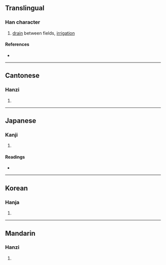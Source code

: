 {{character info/new}}
{{also|圳}}
==Translingual==

===Han character===
{{Han char|rn=102|rad=田|as=03|sn=8|four=62000|canj=WLLL|ids=⿰田川}}

# [[drain]] between fields, [[irrigation]]

====References====
* {{Han ref|kx=0759.090|dkj=21740|dj=1169.090|hdz=42530.110|uh=753D|ud=30013|bh=AAB6|bd=43702}}

----

==Cantonese==

===Hanzi===
{{yue-hanzi|jyut=zan3|y=jan3}}

# {{defn|lang=yue|sort=田03}}

----

==Japanese==

===Kanji===
{{ja-kanji|grade=|rs=田03}}

# {{defn|lang=ja|sort=田03}}

====Readings====
* {{ja-readings|on=[[けん]] (ken), [[けい]] (kei), [[きょう]] (kyō)|kun=[[みぞ]] (mizo)}}

----

==Korean==

===Hanja===
{{ko-hanja|hangeul=[[견]]|eumhun=|rv=gyeon|mr=kyŏn|y=kyen}}

# {{defn|lang=ko|sort=田03}}

----

==Mandarin==

===Hanzi===
{{cmn-hanzi|pin=[[quǎn]] ([[quan3]])|wg=ch'üan<sup>3</sup>}}

# {{defn|lang=cmn|sort=田03}}